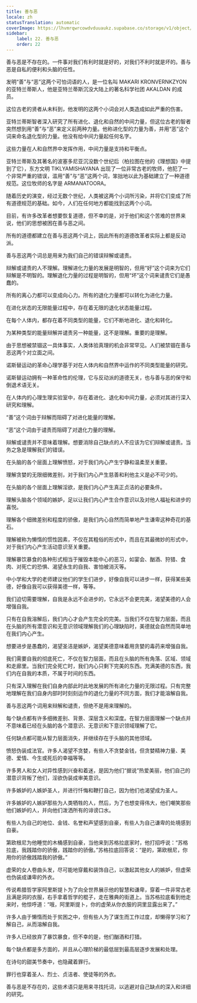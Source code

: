```yaml
---
title: 善与恶
locale: zh
statusTranslation: automatic
coverImage: https://lhvmrqwrcowdvduuaukz.supabase.co/storage/v1/object/public/strapi-uploads/small_cover-educacion-fundamental.webp-2d51a7828a2b1309555be27f7e2a61a0.webp
sidebar:
    label: 22. 善与恶
    order: 22
---
```

善与恶是不存在的。一件事对我们有利时就是好的，对我们不利时就是坏的。善与恶是自私的便利和头脑的任性。

发明“善”与“恶”这两个可怕词语的人，是一位名叫 MAKARI KRONVERNKZYON 的亚特兰蒂斯人，他是亚特兰蒂斯沉没大陆上的著名科学社团 AKALDAN 的成员。

这位古老的贤者从未料到，他发明的这两个小词会对人类造成如此严重的伤害。

亚特兰蒂斯智者深入研究了所有进化、退化和自然的中间力量，但这位古老的智者突然想到用“善”与“恶”来定义前两种力量。他称进化型的力量为善，并用“恶”这个词来命名退化型的力量。他没有给中间力量起任何名字。

这些力量在人和自然界中发挥作用，中间力量是支持和平衡点。

亚特兰蒂斯及其著名的波塞多尼亚沉没数个世纪后（柏拉图在他的《理想国》中提到了它），东方文明 TIKLYAMISHAYANA 出现了一位非常古老的牧师，他犯了一个非常严重的错误，滥用“善”与“恶”这两个词，笨拙地以此为基础建立了一种道德规范。这位牧师的名字是 ARMANATOORA。

随着历史的演变，经过无数个世纪，人类被这两个小词所污染，并将它们变成了所有道德规范的基础。如今，人们在任何地方都能找到这两个小词。

目前，有许多改革者想要恢复道德，但不幸的是，对于他们和这个苦难的世界来说，他们的思想被困在善与恶之间。

所有的道德都建立在善与恶这两个词上，因此所有的道德改革者实际上都是反动派。

善与恶这两个词总是用来为我们自己的错误辩解或谴责。

辩解或谴责的人不理解。理解进化力量的发展是明智的，但用“好”这个词来为它们辩解是不明智的。理解退化力量的过程是明智的，但用“坏”这个词来谴责它们是愚蠢的。

所有的离心力都可以变成向心力。所有的退化力量都可以转化为进化力量。

在进化状态的无限能量过程中，存在着无限的退化状态能量过程。

在每个人体内，都存在着不同类型的能量，它们不断地进化、退化和转化。

为某种类型的能量辩解并谴责另一种能量，这不是理解。重要的是理解。

由于思想被禁锢这一具体事实，人类体验真理的机会非常罕见。人们被禁锢在善与恶这两个对立面之间。

诺斯替运动的革命心理学基于对在人体内和自然界中运作的不同类型能量的研究。

诺斯替运动拥有一种革命性的伦理，它与反动派的道德无关，也与善与恶的保守和倒退术语无关。

在人体内的心理生理实验室中，存在着进化、退化和中间力量，必须对其进行深入研究和理解。

“善”这个词由于辩解而阻碍了对进化能量的理解。

“恶”这个词由于谴责而阻碍了对退化力量的理解。

辩解或谴责并不意味着理解。想要消除自己缺点的人不应该为它们辩解或谴责。当务之急是理解我们的错误。

在头脑的各个层面上理解愤怒，对于我们内心产生宁静和温柔至关重要。

理解贪婪的无限细微差别，对于我们内心产生慈善和利他主义是必不可少的。

在头脑的各个层面上理解淫欲，是我们内心产生真正贞洁的必要条件。

理解头脑各个领域的嫉妒，足以让我们内心产生合作意识以及对他人福祉和进步的喜悦。

理解各个细微差别和程度的骄傲，是我们内心自然而简单地产生谦卑这种奇花的基石。

理解被称为懒惰的惯性因素，不仅在其粗俗的形式中，而且在其最微妙的形式中，对于我们内心产生活动意识至关重要。

理解暴饮暴食的各种形式相当于摧毁本能中心的恶习，如宴会、酗酒、狩猎、食肉、对死亡的恐惧、渴望永生的自我、害怕被消灭等。

中小学和大学的老师建议他们的学生们进步，好像自我可以进步一样，获得某些美德，好像自我可以获得美德一样，等等。

我们迫切需要理解，自我是永远不会进步的，它永远不会更完美，渴望美德的人会增强自我。

只有在自我溶解后，我们内心才会产生完全的完美。当我们不仅在智力层面，而且在头脑的所有潜意识和无意识领域理解我们的心理缺陷时，美德就会自然而简单地在我们内心产生。

想要进步是愚蠢的，渴望圣洁是嫉妒，渴望美德意味着用贪婪的毒药来增强自我。

我们需要自我的彻底死亡，不仅在智力层面，而且在头脑的所有角落、区域、领域和走廊里。当我们完全死亡时，我们内心只剩下完美的东西。充满美德的东西，我们内在自我的本质，不属于时间的东西。

只有深入理解在我们自身内部此时此地发展的所有进化力量的无限过程。只有完整地理解在我们自身内部时时刻刻运作的退化力量的不同方面，我们才能溶解自我。

善与恶这两个词用来辩解和谴责，但绝不是用来理解的。

每个缺点都有许多细微差别、背景、深层含义和深度。在智力层面理解一个缺点并不意味着已经在头脑的各个潜意识、无意识和下意识领域理解了它。

任何缺点都可能从智力层面消失，并继续存在于头脑的其他领域。

愤怒伪装成法官。许多人渴望不贪婪，有些人不贪婪金钱，但贪婪精神力量、美德、爱情、今生或死后的幸福等等。

许多男人和女人对异性感到兴奋和着迷，是因为他们“据说”热爱美丽，他们自己的潜意识背叛了他们，淫欲伪装成审美意识。

许多嫉妒的人嫉妒圣人，并进行忏悔和鞭打自己，因为他们也渴望成为圣人。

许多嫉妒的人嫉妒那些为人类牺牲的人，然后，为了也想变得伟大，他们嘲笑那些他们嫉妒的人，并向他们泼洒所有的诽谤口水。

有些人为自己的地位、金钱、名誉和声望感到自豪，有些人为自己谦卑的处境感到自豪。

第欧根尼为他睡觉的木桶感到自豪，当他来到苏格拉底家时，他打招呼说：“苏格拉底，我践踏你的骄傲，践踏你的骄傲。”苏格拉底回答说：“是的，第欧根尼，你用你的骄傲践踏我的骄傲。”

虚荣的女人卷曲头发，尽可能地穿戴和装饰自己，以激起其他女人的嫉妒，但虚荣也伪装成谦卑的外衣。

传说希腊哲学家阿里斯提卜为了向全世界展示他的智慧和谦卑，穿着一件非常古老且满是洞的衣服，右手拿着哲学的棍子，走在雅典的街道上。当苏格拉底看到他走来时，他惊呼道：“哦，阿里斯提卜，你的虚荣从你衣服的洞里显露出来了。”

许多人由于懒惰而处于贫困之中，但有些人为了谋生而工作过度，却懒得学习和了解自己，从而溶解自我。

许多人已经放弃了暴饮暴食，但不幸的是，他们酗酒和打猎。

每个缺点都是多方面的，并且从心理阶梯的最低层到最高层逐步发展和处理。

在诗句的甜美节奏中，也隐藏着罪行。

罪行也穿着圣人、烈士、贞洁者、使徒等的外衣。

善与恶是不存在的，这些术语只是用来寻找托词，以逃避对自己缺点的深入和详细的研究。

